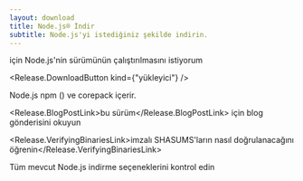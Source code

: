 ```yaml
---
layout: download
title: Node.js® İndir
subtitle: Node.js'yi istediğiniz şekilde indirin.
---
```


<section>
  <Release.OperatingSystemDropdown exclude={["LINUX"]} /> için Node.js'nin <Release.VersionDropdown /> sürümünün <Release.BitnessDropdown /> çalıştırılmasını istiyorum

  <Release.DownloadButton kind={"yükleyi̇ci̇"} />
</section>

<section>
  Node.js <LinkWithArrow href="https://npmjs.com">npm</LinkWithArrow> (<Release.NpmVersion />) ve corepack içerir.

  <Release.BlogPostLink>bu sürüm</Release.BlogPostLink> için blog gönderisini okuyun

  <Release.VerifyingBinariesLink>imzalı SHASUMS'ların nasıl doğrulanacağını öğrenin</Release.VerifyingBinariesLink>

  Tüm mevcut Node.js <LinkWithArrow href="https://nodejs.org/dist/">indirme seçeneklerini</LinkWithArrow> kontrol edin
</section>

